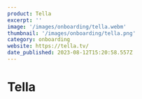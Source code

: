```yaml
---
product: Tella
excerpt: ''
image: '/images/onboarding/tella.webm'
thumbnail: '/images/onboarding/tella.png'
category: onboarding
website: https://tella.tv/
date_published: 2023-08-12T15:20:58.557Z
---
```



# Tella

<ContentCard
	alt='Tella Onboarding'
	aspectRatio='16:9'
	src={frontmatter.image}
    thumbnail={frontmatter.thumbnail}
    type='video/webm'
	width={1280}
/>
